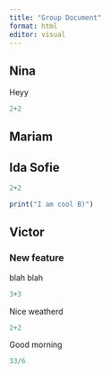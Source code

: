 ```yaml
---
title: "Group Document"
format: html
editor: visual
---
```


## Nina

Heyy

```r
2+2
```

## Mariam

## Ida Sofie

```r
2+2
```

```r
print("I am cool B)")
```

## Victor

### New feature

blah blah

```r
3+3
```

Nice weatherd

```r

2+2
```

Good morning

```r

33/6
```
